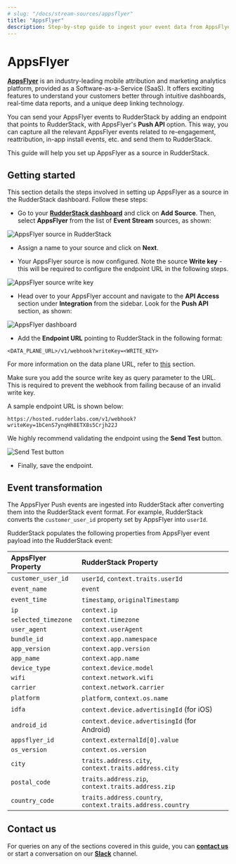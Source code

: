 ```yaml
---
# slug: "/docs/stream-sources/appsflyer"
title: "AppsFlyer"
description: Step-by-step guide to ingest your event data from AppsFlyer into RudderStack.
---
```


# AppsFlyer

[**AppsFlyer**](https://www.appsflyer.com/) is an industry-leading mobile attribution and marketing analytics platform, provided as a Software-as-a-Service \(SaaS\). It offers exciting features to understand your customers better through intuitive dashboards, real-time data reports, and a unique deep linking technology.

You can send your AppsFlyer events to RudderStack by adding an endpoint that points to RudderStack, with AppsFlyer's **Push API** option. This way, you can capture all the relevant AppsFlyer events related to re-engagement, reattribution, in-app install events, etc. and send them to RudderStack.

This guide will help you set up AppsFlyer as a source in RudderStack. 

## Getting started

This section details the steps involved in setting up AppsFlyer as a source in the RudderStack dashboard.  Follow these steps:

- Go to your [**RudderStack dashboard**](https://app.rudderstack.com/) and click on **Add Source**. Then, select **AppsFlyer** from the list of **Event Stream** sources, as shown:

<img src="../assets/event-stream-sources/appsflyer-1.png" alt="AppsFlyer source in RudderStack" />

- Assign a name to your source and click on **Next**.

- Your AppsFlyer source is now configured. Note the source **Write key** - this will be required to configure the endpoint URL in the following steps.

<img src="../assets/event-stream-sources/appsflyer-2.png" alt="AppsFlyer source write key" />

- Head over to your AppsFlyer account and navigate to the **API Access** section under **Integration** from the sidebar. Look for the **Push API** section, as shown:

<img src="../assets/event-stream-sources/appsflyer-3.png" alt="AppsFlyer dashboard" />

- Add the **Endpoint URL** pointing to RudderStack in the following format:

`<DATA_PLANE_URL>/v1/webhook?writeKey=<WRITE_KEY>`

<div class="infoBlock">

For more information on the data plane URL, refer to <a href="https://rudderstack.com/docs/get-started/installing-and-setting-up-rudderstack/#what-is-a-data-plane-url-where-do-i-get-it">this</a> section.
</div>

<div class="warningBlock">

Make sure you add the source write key as query parameter to the URL. This is required to prevent the webhook from failing because of an invalid write key.
</div>

A sample endpoint URL is shown below:

```http
https://hosted.rudderlabs.com/v1/webhook?writeKey=1bCenS7ynqHh8ETX8s5Crjh22J
```

<div class="infoBlock">

We highly recommend validating the endpoint using the **Send Test** button.
</div>

<img src="../assets/event-stream-sources/appsflyer-4.png" alt="Send Test button" />

- Finally, save the endpoint.

## Event transformation

The AppsFlyer Push events are ingested into RudderStack after converting them into the RudderStack event format. For example, RudderStack converts the `customer_user_id` property set by AppsFlyer into `userId`.

RudderStack populates the following properties from AppsFlyer event payload into the RudderStack event:

| AppsFlyer Property  | RudderStack Property                                       |
| :------------------ | :--------------------------------------------------------- |
| `customer_user_id`  | `userId`, `context.traits.userId`                          |
| `event_name`        | `event`                                                    |
| `event_time`        | `timestamp`, `originalTimestamp`                           |
| `ip`                | `context.ip`                                               |
| `selected_timezone` | `context.timezone`                                         |
| `user_agent`        | `context.userAgent`                                        |
| `bundle_id`         | `context.app.namespace`                                    |
| `app_version`       | `context.app.version`                                      |
| `app_name`          | `context.app.name`                                         |
| `device_type`       | `context.device.model`                                     |
| `wifi`              | `context.network.wifi`                                     |
| `carrier`           | `context.network.carrier`                                  |
| `platform`          | `platform`, `context.os.name`                              |
| `idfa`              | `context.device.advertisingId` (for iOS)                     |
| `android_id`        | `context.device.advertisingId` (for Android)                 |
| `appsflyer_id`      | `context.externalId[0].value`                              |
| `os_version`        | `context.os.version`                                       |
| `city`              | `traits.address.city`, `context.traits.address.city`       |
| `postal_code`       | `traits.address.zip`, `context.traits.address.zip`         |
| `country_code`      | `traits.address.country`, `context.traits.address.country` |

## Contact us

For queries on any of the sections covered in this guide, you can [**contact us**](mailto:%20docs@rudderstack.com) or start a conversation on our [**Slack**](https://rudderstack.com/join-rudderstack-slack-community) channel.

